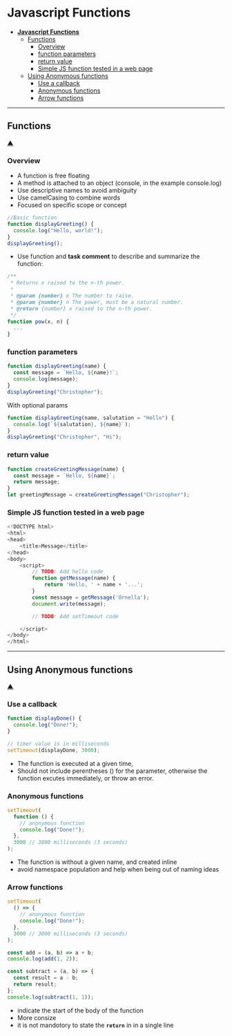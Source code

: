 # **Javascript Functions**

- [**Javascript Functions**](#javascript-functions)
  - [Functions](#functions)
    - [Overview](#overview)
    - [function parameters](#function-parameters)
    - [return value](#return-value)
    - [Simple JS function tested in a web page](#simple-js-function-tested-in-a-web-page)
  - [Using Anonymous functions](#using-anonymous-functions)
    - [Use a callback](#use-a-callback)
    - [Anonymous functions](#anonymous-functions)
    - [Arrow functions](#arrow-functions)

---

## Functions

[&#9650;](#javascript-functions)

### Overview

- A function is free floating
- A method is attached to an object (console, in the example console.log)
- Use descriptive names to avoid ambiguity
- Use camelCasing to combine words
- Focused on specific scope or concept

```js
//Basic function
function displayGreeting() {
  console.log("Hello, world!");
}
displayGreeting();
```

- Use function and **task comment** to describe and summarize the function:

```js
/**
 * Returns x raised to the n-th power.
 *
 * @param {number} x The number to raise.
 * @param {number} n The power, must be a natural number.
 * @return {number} x raised to the n-th power.
 */
function pow(x, n) {
  ...
}
```

### function parameters

```js
function displayGreeting(name) {
  const message = `Hello, ${name}!`;
  console.log(message);
}
displayGreeting("Christopher");
```

With optional params

```js
function displayGreeting(name, salutation = "Hello") {
  console.log(`${salutation}, ${name}`);
}
displayGreeting("Christopher", "Hi");
```

### return value

```js
function createGreetingMessage(name) {
  const message = `Hello, ${name}`;
  return message;
}
let greetingMessage = createGreetingMessage("Christopher");
```

### Simple JS function tested in a web page

```js
<!DOCTYPE html>
<html>
<head>
    <title>Message</title>
</head>
<body>
    <script>
        // TODO: Add hello code
        function getMessage(name) {
            return 'Hello, ' + name + '...';
        }
        const message = getMessage('Ornella');
        document.write(message);

        // TODO: Add setTimeout code

    </script>
</body>
</html>
```

---

## Using Anonymous functions

[&#9650;](#javascript-functions)

### Use a callback

```js
function displayDone() {
  console.log("Done!");
}

// timer value is in milliseconds
setTimeout(displayDone, 3000);
```

- The function is executed at a given time,
- Should not include perentheses () for the parameter, otherwise the function excutes immediately, or throw an error.

### Anonymous functions

```js
setTimeout(
  function () {
    // anonymous function
    console.log("Done!");
  },
  3000 // 3000 milliseconds (3 seconds)
);
```

- The function is without a given name, and created inline
- avoid namespace population and help when being out of naming ideas

### Arrow functions

```js
setTimeout(
  () => {
    // anonymous function
    console.log("Done!");
  },
  3000 // 3000 milliseconds (3 seconds)
);
```

```js
const add = (a, b) => a + b;
console.log(add(1, 2));

const subtract = (a, b) => {
  const result = a - b;
  return result;
};
console.log(subtract(1, 1));
```

- indicate the start of the body of the function
- More consize
- it is not mandotory to state the **`return`** in in a single line
